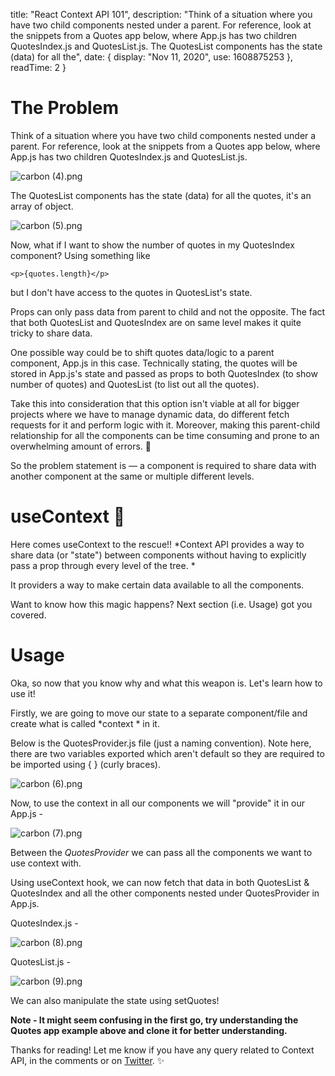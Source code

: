 
  title: "React Context API 101",
  description: "Think of a situation where you have two child components nested under a parent. For reference, look at the snippets from a Quotes app below, where App.js has two children QuotesIndex.js and QuotesList.js. The QuotesList components has the state (data) for all the",
  date: {
    display: "Nov 11, 2020",
    use: 1608875253
  },
  readTime: 2 
}


# The Problem

Think of a situation where you have two child components nested under a parent. For reference, look at the snippets from a Quotes app below, where App.js has two children QuotesIndex.js and QuotesList.js. 

![carbon (4).png](https://cdn.hashnode.com/res/hashnode/image/upload/v1604766007735/sD6PiDG_m.png)

The QuotesList components has the state (data) for all the quotes, it's an array of object.

![carbon (5).png](https://cdn.hashnode.com/res/hashnode/image/upload/v1604766755045/sljSngnxt.png)

Now, what if I want to show the number of quotes in my QuotesIndex component? Using something like 
```
<p>{quotes.length}</p>
``` 
but I don't have access to the quotes in QuotesList's state. 

Props can only pass data from parent to child and not the opposite.  The fact that both QuotesList and QuotesIndex are on same level makes it quite tricky to share data.

One possible way could be to shift quotes data/logic to a parent component, App.js in this case. Technically stating, the quotes will be stored in App.js's state and passed as props to both QuotesIndex (to show number of quotes) and QuotesList (to list out all the quotes).

Take this into consideration that this option isn't viable at all for bigger projects where we have to manage dynamic data, do different fetch requests for it and perform logic with it. Moreover, making this parent-child relationship for all the components can be time consuming and prone to an overwhelming amount of errors. 🤷

So the problem statement is — a component is required to share data with another component at the same or multiple different levels.

# useContext 🚀

Here comes useContext to the rescue!! *Context API provides a way to share data (or "state") between components without having to explicitly pass a prop through every level of the tree. * 

It providers a way to make certain data available to all the components. 

Want to know how this magic happens? Next section (i.e. Usage) got you covered.

# Usage

Oka, so now that you know why and what this weapon is. Let's learn how to use it!

Firstly, we are going to move our state to a separate component/file and create what is called *context * in it.

Below is the QuotesProvider.js file (just a naming convention). Note here, there are two  variables exported which aren't default so they are required to be imported using { } (curly braces). 

![carbon (6).png](https://cdn.hashnode.com/res/hashnode/image/upload/v1604770117598/0vm3xEZKo.png)

Now, to use the context in all our components we will "provide" it in our App.js -

![carbon (7).png](https://cdn.hashnode.com/res/hashnode/image/upload/v1604770696547/sZlGz8JWY.png)

Between the *QuotesProvider* we can pass all the components we want to use context with. 

Using useContext hook, we can now fetch that data in both QuotesList & QuotesIndex and all the other components nested under QuotesProvider in App.js.

QuotesIndex.js -

![carbon (8).png](https://cdn.hashnode.com/res/hashnode/image/upload/v1604771037294/qCHN-FOL1.png)

QuotesList.js -

![carbon (9).png](https://cdn.hashnode.com/res/hashnode/image/upload/v1604771168227/eCUU8SyVu.png)

We can also manipulate the state using setQuotes!

**Note - It might seem confusing in the first go, try understanding the Quotes app example above and clone it for better understanding.**

Thanks for reading! Let me know if you have any query related to Context API, in the comments or on  [Twitter](https://twitter.com/novadigvijay). ✨ 